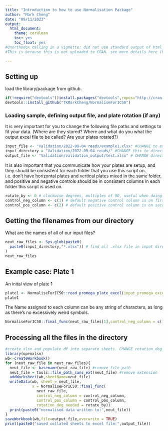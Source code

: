 ```yaml
---
title: "Introduction to how to use Normalisation Package"
author: "Mark Cheng"
date: "09/11/2023"
output:
  html_document: 
    theme: cerulean
    toc: yes
    toc_float: yes
#Unorthodox calling in a vignette: did not use standard output of html_vignette (which is simpler but more space efficient), but rather traditional .rmd html_document format.
#This is because this is not uploaded to CRAN. see more details here (https://bookdown.org/yihui/rmarkdown/r-package-vignette.html).

---
```

## Setting up
load the library/package from github.
```r
if(!require("devtools"))install.packages("devtools",repos="http://cran.us.r-project.org")
devtools::install_github("TKMarkCheng/NormaliseForIC50")
```
### Loading sample, defining output file, and plate rotation (if any)
It is very important for you to change the following file paths and settings to fit your data. (Where are they stored? Where and what do you what the output excel file to be called? Are your plates rotated?)
```r


input_file <- "Validation/2022-09-04 reads/example1.xlsx" #CHANGE to example file in your directory for troubleshooting
input_directory = "Validation/2022-09-04 reads/" #CHANGE this to directory of input .xlsx data files
output_file <- "Validation/validation_output/test.xlsx" # CHANGE directory and name for yourself
```

It is also important that you communicate how your plates are setup, and they should be consistent for each folder that you use this script on. i.e. don't have horizontal plates and vertical plates mixed in the same folder, and positive and negative controls should be in consistent columns in each folder this script is used on.
```r
rotate_by <- 0 # clockwise degrees, multiples of 90, useful when doing 12 fold dilutions.
control_neg_column <- c(1) # default negative control column is on first column from the left
control_pos_column <- c(2) # default positive control column is on second column from the left
```
## Getting the filenames from our directory
What are the names of all of our input files?
```r
neut_raw_files <- Sys.glob(paste0(
  paste0(input_directory,"*.xlsx")) # find all .xlsx file in input directory
)
neut_raw_files
```
## Example case: Plate 1
An inital view of plate 1
```r
plate1 <- NormaliseForIC50::read_promega_plate_excel(input_promega_excel_file_path = input_file)
plate1
```
The Name assigned to each column can be any string of characters, as long as there's no excessively weird symbols.

```r
NormaliseForIC50::final_func(neut_raw_files[1],control_neg_column = c(1),control_pos_column = c(2), rotation_deg_needed = rotate_by)
```
## Processing all the files in the directory

```r
#create xlsx and populate df into separate sheets. CHANGE rotation_deg_needed if the plate was ROTATED when setting up.
library(openxlsx)
wb<-createWorkbook()
for (neut_raw_file in neut_raw_files){
  neut_file <- basename(neut_raw_file) #remove file path
  neut_file = tools::file_path_sans_ext(neut_file) #remove extension
  addWorksheet(wb,sheetName=neut_file)
  writeData(wb, sheet = neut_file,
            x = NormaliseForIC50::final_func(
              neut_raw_file,
              control_neg_column = control_neg_column,
              control_pos_column = control_pos_column,
              rotation_deg_needed = rotate_by))
  print(paste0("normalised data written to:",neut_file))
}
saveWorkbook(wb,file=output_file,overwrite = TRUE)
print(paste0("saved collated sheets to excel file:",output_file))
```
